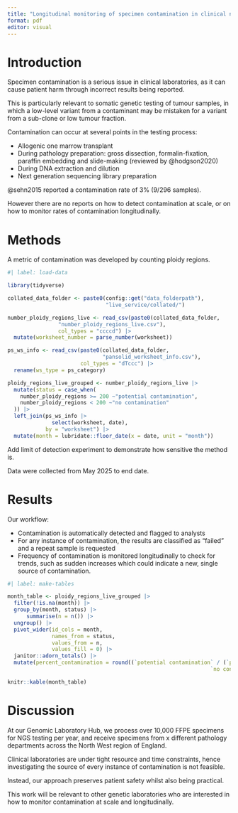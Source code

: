 ```yaml
---
title: "Longitudinal monitoring of specimen contamination in clinical next generation sequencing"
format: pdf
editor: visual
---
```


# Introduction

Specimen contamination is a serious issue in clinical laboratories, as it can cause patient harm through incorrect results being reported.

This is particularly relevant to somatic genetic testing of tumour samples, in which a low-level variant from a contaminant may be mistaken for a variant from a sub-clone or low tumour fraction.

Contamination can occur at several points in the testing process:

- Allogenic one marrow transplant
- During pathology preparation: gross dissection, formalin-fixation, paraffin embedding and slide-making (reviewed by @hodgson2020)
- During DNA extraction and dilution
- Next generation sequencing library preparation

@sehn2015 reported a contamination rate of 3% (9/296 samples).

However there are no reports on how to detect contamination at scale, or on how to monitor rates of contamination longitudinally.

# Methods

A metric of contamination was developed by counting ploidy regions.

```r
#| label: load-data

library(tidyverse)

collated_data_folder <- paste0(config::get("data_folderpath"), 
                               "live_service/collated/")

number_ploidy_regions_live <- read_csv(paste0(collated_data_folder,
                "number_ploidy_regions_live.csv"),
                col_types = "ccccd") |> 
  mutate(worksheet_number = parse_number(worksheet))

ps_ws_info <- read_csv(paste0(collated_data_folder,
                              "pansolid_worksheet_info.csv"),
                       col_types = "dTccc") |> 
  rename(ws_type = ps_category)

ploidy_regions_live_grouped <- number_ploidy_regions_live |> 
  mutate(status = case_when(
    number_ploidy_regions >= 200 ~"potential contamination",
    number_ploidy_regions < 200 ~"no contamination"
  )) |> 
  left_join(ps_ws_info |> 
              select(worksheet, date),
            by = "worksheet") |> 
  mutate(month = lubridate::floor_date(x = date, unit = "month"))

```

Add limit of detection experiment to demonstrate how sensitive the method is.

Data were collected from May 2025 to end date.

# Results

Our workflow:

- Contamination is automatically detected and flagged to analysts
- For any instance of contamination, the results are classified as "failed" and a repeat sample is requested
- Frequency of contamination is monitored longitudinally to check for trends, such as sudden increases which could indicate a new, single source of contamination.

```r
#| label: make-tables

month_table <- ploidy_regions_live_grouped |> 
  filter(!is.na(month)) |> 
  group_by(month, status) |> 
      summarise(n = n()) |> 
  ungroup() |> 
  pivot_wider(id_cols = month, 
              names_from = status,
              values_from = n,
              values_fill = 0) |> 
  janitor::adorn_totals() |>  
  mutate(percent_contamination = round((`potential contamination` / (`potential contamination` +
                                                                `no contamination`))*100, 1))

knitr::kable(month_table)

```

# Discussion

At our Genomic Laboratory Hub, we process over 10,000 FFPE specimens for NGS testing per year, and receive specimens from x different pathology departments across the North West region of England.

Clinical laboratories are under tight resource and time constraints, hence investigating the source of every instance of contamination is not feasible.

Instead, our approach preserves patient safety whilst also being practical.

This work will be relevant to other genetic laboratories who are interested in how to monitor contamination at scale and longitudinally.
